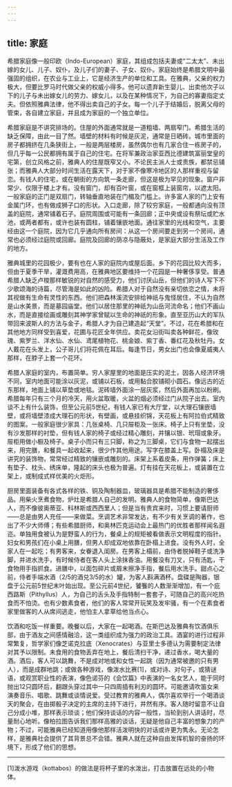 ```yaml
---
---
---
```

title: 家庭
---




希腊家庭像一般印欧（Indo-European）家庭，其组成包括夫妻或“二太太”、未出嫁的女儿、儿子、奴仆，及儿子们的妻子、子女、奴仆。家庭始终是希腊文明中最强固的组织，在农业与工业上，它是经济生产的单位和工具。在雅典，父亲的权力极大，但要比罗马时代做父亲的权威小得多。他可以遗弃新生婴儿、出卖他次子以下的儿子与未出嫁女儿的劳力、嫁女儿，以及在某种情况下，为自己的寡妻指定丈夫。但依照雅典法律，他不得出卖自己的子女。每一个儿子于结婚后，脱离父母的管束，各自建立家庭，并且成为家庭的一个独立单位。

希腊家庭是不讲究排场的。住屋的外面通常就是一道粗墙、两扇窄门。希腊生活的缺乏保障，由此一目了然。墙壁的材料有时候是灰泥，通常是日晒砖。城市里面的房子都拥挤在几条狭街上，一般是两层楼房，虽然偶尔也有几家合住一栋房子的，但几乎每一公民都拥有属于自己的住宅。在将军兼政治家亚西比德建筑富丽堂皇的宅第，创立风格之前，雅典人的住屋既窄又小。不论民主派人士或贵族，都禁忌铺张；而雅典人大部分时间生活在露天下，对于家不像寒冷地区的人那样重视与留恋。有钱人的住宅，或在朝街的方向筑一条走廊，但这是极为罕见的现象。窗户非常少、仅限于楼上才有。没有窗门，却有百叶窗，或在窗框上装窗帘，以遮太阳。一般家庭的正门是双扇门，转轴垂直地装在门楣及门槛上。许多富人家的门上安有金属门环，也有做成狮子口的形状。入口走廊，除了较穷家庭，一般都通向没有顶盖的庭院，通常铺着石子。庭院周围或可能有一条回廊；正中央或设有祭坛或贮水池，或两者都有，或许也装有圆柱，铺着镶嵌地面。通往家里的光线和空气，主要经由这一个庭院，因为它几乎通向所有房间：从这一个房间要走到另一个房间，通常也必须经过庭院或回廊。庭院及回廊的荫凉与隐蔽处，是家庭大部分生活及工作的地方。

雅典城里的花园极少，要有也在人家的庭院内或屋后面。乡下的花园比较大而多，但由于夏季干旱，灌溉费用高，在雅典地区要维持一个花园是一种奢侈享受。普通希腊人缺乏卢梭那样敏锐的对自然的感受力，他们讨厌山岳，但他们的诗人写下不少歌颂海的诗篇，尽管海是如此的凶险。希腊人对于自然没有亲切依恋之情，未将其视做有生命有灵性的东西。他们把森林溪流安排给神祇与鬼怪居住，不认为自然是山水美景，而是墓园庙堂。他们以居住那里的神祇为山岳河流命名；他们不画山水，而是直接绘画或雕刻其神学家曾赋以生命的神祇的形象。直至亚历山大的军队带回来波斯人的方法与金子，希腊人才为自己建造起“天堂”。不过，花在希腊和在其他地方同样受到喜爱，花圃与花匠全年供应。卖花女沿街叫卖各种鲜花，像玫瑰、紫罗兰、洋水仙、水仙、鸢尾植物花、桃金娘、紫丁香、番红花及秋牡丹。女人戴花在头发上，公子哥儿们将花佩在耳后。每逢节日，男女出门也会像夏威夷人那样，在脖子上套一个花环。

希腊人家庭的室内，布置简单。穷人家屋里的地面是压实的泥土，因各人经济环境不同，室内地面可能涂以灰泥，或铺以石板，或用黏合胶铺砌小圆石。像远古的近东那样，地面上铺以草垫或地毯。泥砖墙外面涂一层灰浆，然后外面再加以粉刷。希腊每年只有三个月的冷天，用火盆取暖，火盆的烟必须经过门从院子出去。室内谈不上有什么装饰，但至公元前5世纪，有钱人家已有大厅堂，以大理石镶嵌墙壁，或将墙壁漆成大理石的形状，有壁画，或悬挂织锦，天花板上有阿拉伯式精致的图案。一般家庭很少家具：几张桌椅、几只屉柜及一张床。椅子上只有坐垫，没有沙发那样的衬垫，但有钱人家的椅子或经过精心雕刻，并镶以银、玳瑁或象牙。屉柜用做小橱及椅子。桌子小而只有三只脚，称之为三脚桌，它们与食物一起摆出来，用完膳，和餐具一起收起来，很少作其他用途。写字在膝盖上写。卧榻及床是讲究的装饰物，常常经过精致的镶嵌或雕刻的。床架上系着皮条，用作弹簧；床上有垫子、枕头、绣床单，隆起的床头也极为普遍。灯有挂在天花板上，或装置在立架上，或制成式样优美的火炬形。

厨房里面装备有各式各样的铁、铜及陶制器皿，玻璃器具是希腊不能制造的奢侈品。用柴火烹煮食物，炉灶是希腊人自己的发明。雅典人的食物简单，像斯巴达人，而不像彼奥蒂亚、科林斯或西西里人；但是当有贵宾来时，习惯上要请厨师——总是由男人充任——来做菜。烹调艺术非常发达，有不少有关烹调的著作，也出了不少大师傅；有些希腊厨师，和奥林匹克运动会上最热门的优胜者那样闻名遐迩。单独用食被认为是野蛮人的行为，餐桌上的规矩被看做表示文明程度的指针。妇女和男孩们在小桌上用膳，但男人却成双地依靠在卧榻上进食。没有外人时，全家人在一起吃；有男客来，女眷退入闺房。在男客上榻前，由侍者脱掉鞋子或洗净脚，并进水洗手，有时候侍者在客人头上涂抹香油。用餐没有刀叉，只有汤匙，干食物用手指抓食。进膳中，以面包碎片或屑末擦净手指，餐后用水洗手。甜点心之前，侍者手端水酒（2/5的酒兑3/5的水）罐，为客人斟满酒杯。盘碟是陶器，银盘于公元前5世纪末叶始出现。至公元前4世纪，饕餮的人数渐渐增加，有一个庇西路斯（Pithyllus）人，为自己的舌头及手指特制一套套子，可随自己的高兴吃热食而不怕烫。也有少数素食者，他们的客人常常开玩笑及发牢骚，有一个在素食者家里做客的人从席间逃走，他怕主人拿草给他当点心。

饮酒和吃饭一样重要。晚餐以后，大家在一起喝酒。在斯巴达及雅典有饮酒俱乐部，由于酒友之间感情融洽，这一类组织成为强力的政治工具。酒宴的进行过程非常繁复，哲学家们像芝诺克拉底（Xenocrates）与亚里士多德认为需要制定法律对其予以限制。未食用的食物丢弃在地上，餐后清扫干净，递过香水，喝大量的酒。酒后，客人可以跳舞，不是成对地或和女性一起跳（因为通常被邀的只有男人），而是成群地跳；或做各种游戏，像泼水比赛[1]，或对诗、对句子，或猜谜语，或观赏职业性的表演，像色诺芬的《会饮篇》中表演的一名女艺人，能于同时抛出12只圆环后，翻跟头穿过其中一只四周插有利刃的圆环。可能邀请吹笛女来演奏音乐、唱歌、跳舞或谈情说爱。受过教育的雅典人，偶尔喜欢举行一个喝酒谈天的聚会，在由掷骰子决定的主席的主持下进行，井然有序。客人随时留意不让自己分成小堆，那样表示琐谈；他们保持谈话的内容一般性，当轮到别人讲话时，尽量耐心地听。像柏拉图告诉我们那样高雅的谈话，无疑是他自己丰富的想象力的产物；不过，可能雅典已经知道用像他那样活泼明快的对话或许更为隽永。无论怎样，是雅典社会提供了其背景总不会错。雅典人就在这种自由发挥机智的奋扬的环境下，形成了他们的思想。



* * *



[1]泼水游戏（kottabos）的做法是将杯子里的水泼出，打击放置在远处的小物体。